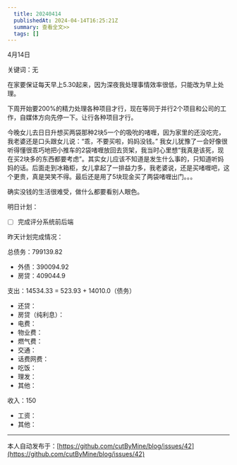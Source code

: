 ```yaml
---
  title: 20240414
  publishedAt: 2024-04-14T16:25:21Z
  summary: 查看全文>>
  tags: []
---
```


4月14日

关键词：无

在家要保证每天早上5.30起来，因为深夜我处理事情效率很低，只能改为早上处理。

下周开始要200%的精力处理各种项目才行，现在等同于并行2个项目和公司的工作，自媒体方向先停一下。让行各种项目才行。

今晚女儿去日日升想买两袋那种2块5一个的吸吮的啫喱，因为家里的还没吃完，我老婆还是口头跟女儿说：“乖，不要买啦，妈妈没钱。” 我女儿犹豫了一会好像很听得懂很乖巧地把小推车的2袋啫喱放回去货架，我当时心里想“我真是该死，现在买2块多的东西都要考虑”。其实女儿应该不知道是发生什么事的，只知道听妈妈的话。后面走到冰箱柜，女儿拿起了一排益力多，我老婆说，还是买啫喱吧，这个更贵，真是哭笑不得。最后还是用了5块现金买了两袋啫喱出门。。。

确实没钱的生活很难受，做什么都要看别人眼色。

明日计划：
- [ ] 完成评分系统前后端


昨天计划完成情况：

总债务：799139.82
- 外债：390094.92
- 房贷：409044.9

支出：14534.33 = 523.93 + 14010.0（债务）
- 还贷：
- 房贷（纯利息）：
- 电费：
- 物业费：
- 燃气费：
- 交通：
- 话费网费：
- 吃饭：
- 理发：
- 其他：

收入：150
- 工资：
- 其他：


---
本人自动发布于：[https://github.com/cutByMine/blog/issues/42](https://github.com/cutByMine/blog/issues/42)
